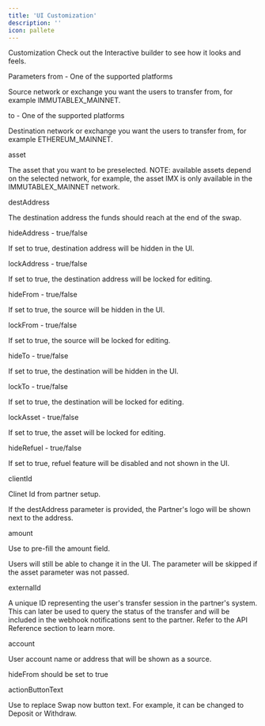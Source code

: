```yaml
---
title: 'UI Customization'
description: ''
icon: pallete
---
```


Customization
Check out the Interactive builder to see how it looks and feels.

Parameters
from - One of the supported platforms

Source network or exchange you want the users to transfer from, for example IMMUTABLEX_MAINNET.  

to - One of the supported platforms

Destination network or exchange you want the users to transfer from, for example ETHEREUM_MAINNET. 

asset

The asset that you want to be preselected. NOTE: available assets depend on the selected network, for example, the asset IMX is only available in the IMMUTABLEX_MAINNET network.

destAddress

The destination address the funds should reach at the end of the swap.

hideAddress - true/false

If set to true, destination address will be hidden in the UI.

lockAddress - true/false

If set to true, the destination address will be locked for editing.

hideFrom - true/false

If set to true, the source will be hidden in the UI.

lockFrom - true/false

If set to true, the source will be locked for editing.

hideTo - true/false

If set to true, the destination will be hidden in the UI.

lockTo - true/false

If set to true, the destination will be locked for editing.

lockAsset - true/false

If set to true, the asset will be locked for editing.

hideRefuel - true/false

If set to true, refuel feature will be disabled and not shown in the UI.

clientId

Clinet Id from partner setup. 

If the destAddress parameter is provided, the Partner's logo will be shown next to the address.


amount

Use to pre-fill the amount field.

Users will still be able to change it in the UI. The parameter will be skipped if the asset parameter was not passed.

externalId

A unique ID representing the user's transfer session in the partner's system. This can later be used to query the status of the transfer and will be included in the webhook notifications sent to the partner. Refer to the API Reference section to learn more.

account

User account name or address that will be shown as a source.

hideFrom should be set to true

actionButtonText

Use to replace Swap now button text. For example, it can be changed to Deposit or Withdraw.